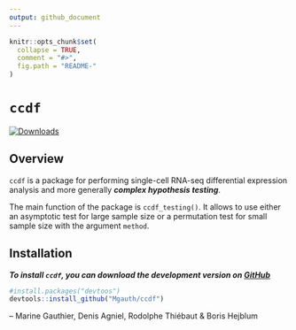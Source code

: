 ```yaml
---
output: github_document
---
```


<!-- README.md is generated from README.Rmd. Please edit that file -->

```r
knitr::opts_chunk$set(
  collapse = TRUE,
  comment = "#>",
  fig.path = "README-"
)
```

# `ccdf`

[![Downloads](https://cranlogs.r-pkg.org/badges/ccdf?color=blue)](https://www.r-pkg.org/pkg/ccdf)

## Overview

`ccdf` is a package for performing single-cell RNA-seq differential expression analysis and more generally ***complex hypothesis testing***. 

The main function of the package is `ccdf_testing()`. It  allows to use either an asymptotic test for large sample size or a permutation test for small sample size with the argument `method`.

<!-- The method implemented in this package is detailed in the following article: -->

<!-- > Gauthier M, Agniel D, Thiébaut R & Hejblum BP (2020). ..., *bioRxiv* ... . [DOI: .../...](url) -->


## Installation

***To install `ccdf`, you can download the development version on  [GitHub](https://github.com/Mgauth/ccdf)***
```r
#install.packages("devtoos")
devtools::install_github("Mgauth/ccdf")
```

 -- Marine Gauthier, Denis Agniel, Rodolphe Thiébaut & Boris Hejblum
